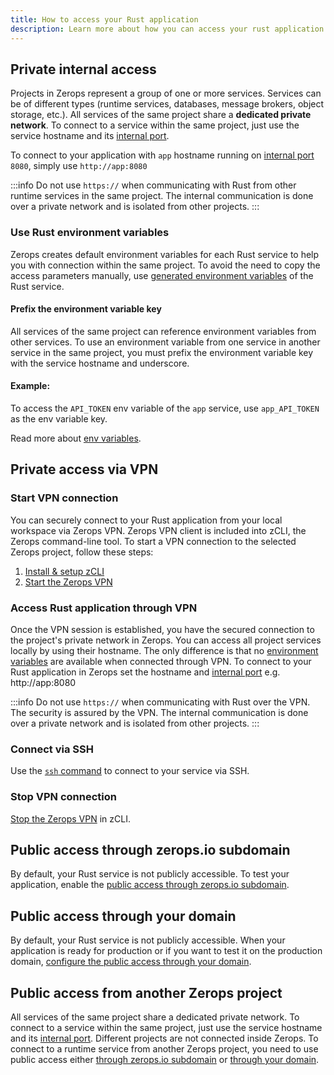 ```yaml
---
title: How to access your Rust application
description: Learn more about how you can access your rust application on Zerops.
---
```


## Private internal access

Projects in Zerops represent a group of one or more services.
Services can be of different types (runtime services, databases, message brokers, object storage, etc.). All services of the same project share a **dedicated private network**. To connect to a service within the same project, just use the service hostname and its [internal port](/rust/how-to/build-pipeline#ports).

To connect to your application with `app` hostname running on [internal port](/rust/how-to/build-pipeline#ports) `8080`, simply use `http://app:8080`

:::info
Do not use `https://` when communicating with Rust from other runtime services in the same project. The internal communication is done over a private network and is isolated from other projects.
:::

### Use Rust environment variables

Zerops creates default environment variables for each Rust service to help you with connection within the same project. To avoid the need to copy the access parameters manually, use [generated environment variables](/rust/how-to/env-variables#generated-env-variables) of the Rust service.

#### Prefix the environment variable key

All services of the same project can reference environment variables from other services. To use an environment variable from one service in another service in the same project, you must prefix the environment variable key with the service hostname and underscore.

#### Example:

To access the `API_TOKEN` env variable of the `app` service, use `app_API_TOKEN` as the env variable key.

Read more about [env variables](/rust/how-to/env-variables).

## Private access via VPN

### Start VPN connection

You can securely connect to your Rust application from your local workspace via Zerops VPN. Zerops VPN client is included into zCLI, the Zerops command-line tool. To start a VPN connection to the selected Zerops project, follow these steps:

1. [Install & setup zCLI](/references/cli)
2. [Start the Zerops VPN](/references/vpn#start-vpn)

### Access Rust application through VPN

Once the VPN session is established, you have the secured connection to the project's private network in Zerops. You can access all project services locally by using their hostname. The only difference is that no [environment variables](/rust/how-to/env-variables) are available when connected through VPN. To connect to your Rust application in Zerops set the hostname and [internal port](/rust/how-to/build-pipeline#ports) e.g. http://app:8080

:::info
Do not use `https://` when communicating with Rust over the VPN. The security is assured by the VPN. The internal communication is done over a private network and is isolated from other projects.
:::

### Connect via SSH

Use the <a href="/references/ssh">`ssh` command</a> to connect to your service via SSH.

### Stop VPN connection

[Stop the Zerops VPN](/references/vpn#stop-vpn) in zCLI.

## Public access through zerops.io subdomain

By default, your Rust service is not publicly accessible. To test your application, enable the [public access through zerops.io subdomain](/features/access#public-access-through-zeropsapp-subdomain).

## Public access through your domain

By default, your Rust service is not publicly accessible. When your application is ready for production or if you want to test it on the production domain, [configure the public access through your domain](/features/access#public-access-through-your-domain).

## Public access from another Zerops project

All services of the same project share a dedicated private network. To connect to a service within the same project, just use the service hostname and its [internal port](/rust/how-to/build-pipeline#ports). Different projects are not connected inside Zerops. To connect to a runtime service from another Zerops project, you need to use public access either [through zerops.io subdomain](/features/access#public-access-through-zeropsapp-subdomain) or [through your domain](/features/access#public-access-through-your-domain).
